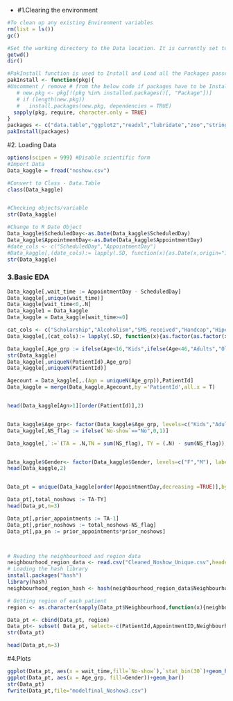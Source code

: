 -
#1.Clearing the environment
```r
#To clean up any existing Environment variables
rm(list = ls())
gc()

#Set the working directory to the Data location. It is currently set to Local Address. ( Note : Use Forward Slash in the path link)
getwd()
dir()

#PakInstall function is used to Install and Load all the Packages passed used for the analysis and passed as a List
pakInstall <- function(pkg){
#Uncomment / remove # from the below code if packages have to be Installed
   # new.pkg <- pkg[!(pkg %in% installed.packages()[, "Package"])]
   # if (length(new.pkg)) 
   #   install.packages(new.pkg, dependencies = TRUE)
  sapply(pkg, require, character.only = TRUE)
}
packages <- c("data.table","ggplot2","readxl","lubridate","zoo","stringr","openxlsx","dplyr")
pakInstall(packages)


```

#2. Loading Data
```r
options(scipen = 999) #Disable scientific form
#Import Data
Data_kaggle = fread("noshow.csv")

#Convert to Class - Data.Table
class(Data_kaggle)


#Checking objects/variable
str(Data_kaggle)

#Change to R Date Object
Data_kaggle$ScheduledDay<-as.Date(Data_kaggle$ScheduledDay)
Data_kaggle$AppointmentDay<-as.Date(Data_kaggle$AppointmentDay)
#date_cols <- c("ScheduledDay","AppointmentDay")
#Data_kaggle[,(date_cols):= lapply(.SD, function(x){as.Date(x,origin="1899-12-30")}), .SDcols = date_cols]
str(Data_kaggle)

```

### 3.Basic EDA
```r
Data_kaggle[,wait_time := AppointmentDay - ScheduledDay]
Data_kaggle[,unique(wait_time)]
Data_kaggle[wait_time<0,.N]
Data_kaggle1 = Data_kaggle
Data_kaggle = Data_kaggle[wait_time>=0]

cat_cols <- c("Scholarship","Alcoholism","SMS_received","Handcap","Hipertension","Diabetes")
Data_kaggle[,(cat_cols):= lapply(.SD, function(x){as.factor(as.factor(x))}), .SDcols = cat_cols]

Data_kaggle[,Age_grp := ifelse(Age<16,"Kids",ifelse(Age<46,"Adults","Old"))]
str(Data_kaggle)
Data_kaggle[,uniqueN(PatientId),Age_grp]
Data_kaggle[,uniqueN(PatientId)]

Agecount = Data_kaggle[,.(Agn = uniqueN(Age_grp)),PatientId]
Data_kaggle = merge(Data_kaggle,Agecount,by ='PatientId',all.x = T)


head(Data_kaggle[Agn>1][order(PatientId)],2)


Data_kaggle$Age_grp<- factor(Data_kaggle$Age_grp, levels=c("Kids","Adults","Old"), labels=c(1,2,3))
Data_kaggle[,NS_flag := ifelse(`No-show`=="No",0,1)]

Data_kaggle[,`:=`(TA = .N,TN = sum(NS_flag), TY = (.N) - sum(NS_flag)),PatientId]


Data_kaggle$Gender<- factor(Data_kaggle$Gender, levels=c("F","M"), labels=c(1,0))
head(Data_kaggle,2)


Data_pt = unique(Data_kaggle[order(AppointmentDay,decreasing =TRUE)],by='PatientId')

Data_pt[,total_noshows := TA-TY]
head(Data_pt,n=3)

Data_pt[,prior_appointments := TA-1]
Data_pt[,prior_noshows := total_noshows-NS_flag]
Data_pt[,pa_pn := prior_appointments*prior_noshows]



# Reading the neighbourhood and region data
neighbourhood_region_data <- read.csv("Cleaned_Noshow_Unique.csv",header=TRUE)
# Loading the hash library
install.packages("hash")
library(hash)
neighbourhood_region_hash <- hash(neighbourhood_region_data$Neighbourhood,neighbourhood_region_data$Region)

# Getting region of each patient
region <- as.character(sapply(Data_pt$Neighbourhood,function(x){neighbourhood_region_hash[[x]]}))

Data_pt <- cbind(Data_pt, region)
Data_pt<- subset( Data_pt, select=-c(PatientId,AppointmentID,Neighbourhood,Age,Agn,TA,TN,TY,total_noshows,ScheduledDay,AppointmentDay,NS_flag) )
str(Data_pt)

head(Data_pt,n=3)

```
#4.Plots 
```r
ggplot(Data_pt, aes(x = wait_time,fill=`No-show`),`stat_bin(30`)+geom_histogram()
ggplot(Data_pt, aes(x = Age_grp, fill=Gender))+geom_bar()
str(Data_pt)
fwrite(Data_pt,file="modelfinal_Noshow3.csv")


```